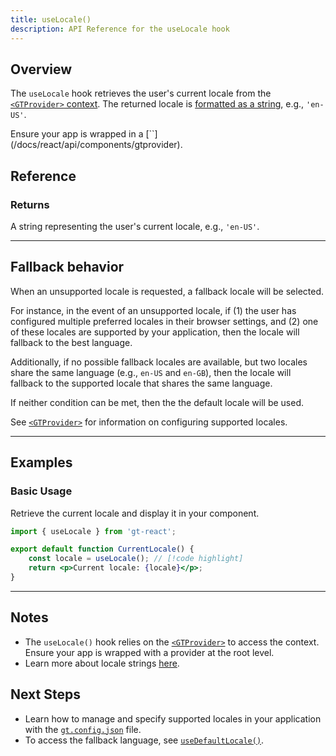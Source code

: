 ```yaml
---
title: useLocale()
description: API Reference for the useLocale hook
---
```


## Overview

The `useLocale` hook retrieves the user's current locale from the [`<GTProvider>` context](/docs/react/api/components/gtprovider).
The returned locale is [formatted as a string](/docs/platform/locale-strings), e.g., `'en-US'`.

<Callout>
    Ensure your app is wrapped in a [`<GTProvider>`](/docs/react/api/components/gtprovider).
</Callout>

## Reference

### Returns

A string representing the user's current locale, e.g., `'en-US'`.

---

## Fallback behavior
When an unsupported locale is requested, a fallback locale will be selected.

For instance, in the event of an unsupported locale,
if (1) the user has configured multiple preferred locales in their browser settings,
and (2) one of these locales are supported by your application,
then the locale will fallback to the best language.

Additionally, if no possible fallback locales are available,
but two locales share the same language (e.g., `en-US` and `en-GB`),
then the locale will fallback to the supported locale that shares the same language.

If neither condition can be met, then the the default locale will be used.

See [`<GTProvider>`](/docs/react/api/config/gtprovider) for information on configuring supported locales.

---

## Examples

### Basic Usage

Retrieve the current locale and display it in your component.

```jsx title="CurrentLocale.jsx" copy
import { useLocale } from 'gt-react';

export default function CurrentLocale() {
    const locale = useLocale(); // [!code highlight]
    return <p>Current locale: {locale}</p>;
}
```

---


## Notes
 * The `useLocale()` hook relies on the [`<GTProvider>`](/docs/react/api/components/gtprovider) to access the context.
   Ensure your app is wrapped with a provider at the root level.
 * Learn more about locale strings [here](/docs/platform/locale-strings).

## Next Steps
 * Learn how to manage and specify supported locales in your application with the [`gt.config.json`](/docs/react/api/config/gt-config-json) file.
 * To access the fallback language, see [`useDefaultLocale()`](/docs/react/api/helpers/useDefaultLocale).